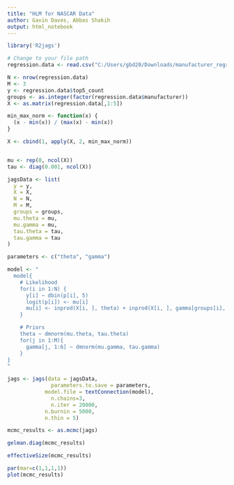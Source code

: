 ---
title: "HLM for NASCAR Data"
author: Gavin Daves, Abbas Shakih
output: html_notebook
---


```{r}
library('R2jags')

# Change to your file path
regression.data <- read.csv("C:/Users/gbd20/Downloads/manufacturer_regression_data.csv", header = TRUE)

N <- nrow(regression.data)
M <- 3
y <- regression.data$top5_count
groups <- as.integer(factor(regression.data$manufacturer))
X <- as.matrix(regression.data[,1:5])

min_max_norm <- function(x) {
  (x - min(x)) / (max(x) - min(x))
}

X <- cbind(1, apply(X, 2, min_max_norm))


mu <- rep(0, ncol(X))
tau <- diag(0.001, ncol(X))

jagsData <- list(
  y = y,
  X = X,
  N = N,
  M = M,
  groups = groups,
  mu.theta = mu,
  mu.gamma = mu,
  tau.theta = tau,
  tau.gamma = tau
)

parameters <- c("theta", "gamma")

model <- "
  model{
    # Likelihood
    for(i in 1:N) { 
      y[i] ~ dbin(p[i], 5)
      logit(p[i]) <- mu[i]
      mu[i] <- inprod(X[i, ], theta) + inprod(X[i, ], gamma[groups[i], ])
    }     

    # Priors
    theta ~ dmnorm(mu.theta, tau.theta)
    for(j in 1:M){
      gamma[j, 1:6] ~ dmnorm(mu.gamma, tau.gamma)
    }
}
"

jags <- jags(data = jagsData, 
              parameters.to.save = parameters, 
            model.file = textConnection(model), 
              n.chains=3,
              n.iter = 20000, 
            n.burnin = 5000, 
            n.thin = 5)

mcmc_results <- as.mcmc(jags)
```

```{r}
gelman.diag(mcmc_results)
```

```{r}
effectiveSize(mcmc_results)
```

```{r}
par(mar=c(1,1,1,1))
plot(mcmc_results)
```
